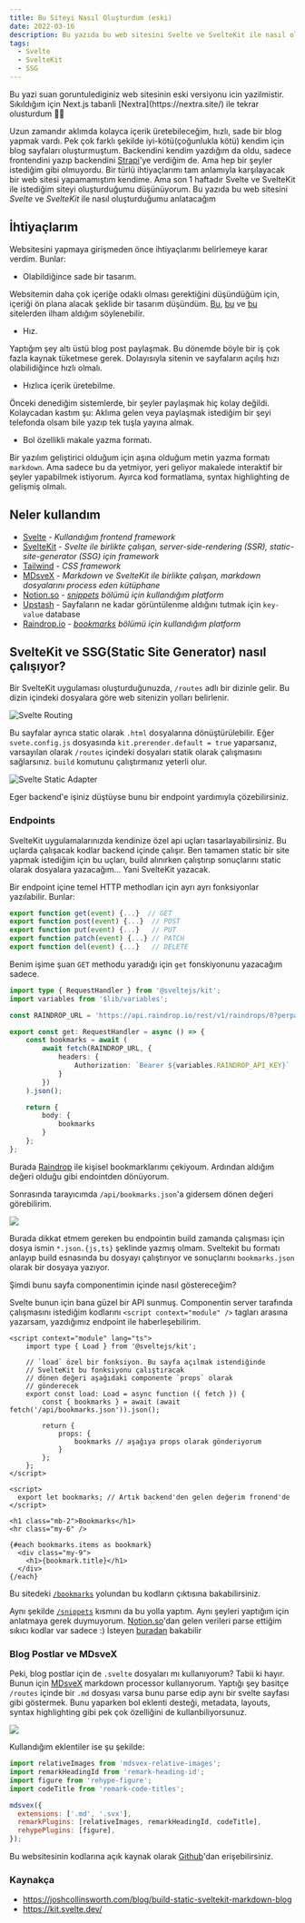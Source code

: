```yaml
---
title: Bu Siteyi Nasıl Oluşturdum (eski)
date: 2022-03-16
description: Bu yazıda bu web sitesini Svelte ve SvelteKit ile nasıl oluşturduğumu anlayacağım.
tags:
  - Svelte
  - SvelteKit
  - SSG
---
```



<Callout emoji="👾">
  Bu yazi suan goruntulediginiz web sitesinin eski versiyonu icin yazilmistir. Sıkıldığım için Next.js tabanli [Nextra](https://nextra.site/) ile tekrar olusturdum 🤷‍♂️
</Callout>

Uzun zamandır aklımda kolayca içerik üretebileceğim, hızlı,
sade bir blog yapmak vardı. Pek çok farklı şekilde iyi-kötü(çoğunlukla kötü)
kendim için blog sayfaları oluşturmuştum. Backendini kendim yazdığım da oldu,
sadece frontendini yazıp backendini [Strapi](https://strapi.io/)'ye verdiğim de. Ama hep
bir şeyler istediğim gibi olmuyordu. Bir türlü ihtiyaçlarımı tam anlamıyla
karşılayacak bir web sitesi yapamamıştım kendime. Ama son 1 haftadır
Svelte ve SvelteKit ile istediğim siteyi oluşturduğumu düşünüyorum.
Bu yazıda bu web sitesini _Svelte_ ve _SvelteKit_ ile nasıl oluşturduğumu
anlatacağım

## İhtiyaçlarım

Websitesini yapmaya girişmeden önce ihtiyaçlarımı belirlemeye karar verdim.
Bunlar:

- Olabildiğince sade bir tasarım.

Websitemin daha çok içeriğe odaklı olması
gerektiğini düşündüğüm için, içeriği ön plana alacak şeklide bir
tasarım düşündüm. [Bu](https://antfu.me/),
[bu](https://www.aleksandrhovhannisyan.com/) ve
[bu](https://ademilter.com/) sitelerden ilham aldığım söylenebilir.

- Hız.

Yaptığım şey altı üstü blog post paylaşmak. Bu dönemde böyle bir iş
çok fazla kaynak tüketmese gerek. Dolayısıyla sitenin ve sayfaların açılış
hızı olabilidiğince hızlı olmalı.

- Hızlıca içerik üretebilme.

Önceki denediğim sistemlerde, bir şeyler paylaşmak
hiç kolay değildi. Kolaycadan kastım şu: Aklıma gelen veya paylaşmak
istediğim bir şeyi telefonda olsam bile yazıp tek tuşla yayına almak.

- Bol özellikli makale yazma formatı.

Bir yazılım geliştirici olduğum için aşına olduğum metin yazma formatı
`markdown`. Ama sadece bu da yetmiyor, yeri geliyor makalede interaktif
bir şeyler yapabilmek istiyorum. Ayırca kod formatlama, syntax highlighting
de gelişmiş olmalı.

## Neler kullandım

- [Svelte](https://svelte.dev/) - _Kullandığım frontend framework_
- [SvelteKit](https://kit.svelte.dev/) - _Svelte ile birlikte çalışan, server-side-rendering (SSR),
  static-site-generator (SSG) için framework_
- [Tailwind](https://tailwindcss.com/) - _CSS framework_
- [MDsveX](https://mdsvex.pngwn.io/) - _Markdown ve SvelteKit ile birlikte çalışan, markdown dosyalarını
  process eden kütüphane_
- [Notion.so](https://www.notion.so) - _[snippets](/snippets) bölümü için kullandığım platform_
- [Upstash](https://upstash.com/) - Sayfaların ne kadar görüntülenme aldığını tutmak için `key-value`
  database
- [Raindrop.io](https://raindrop.io/) - _[bookmarks](/bookmarks) bölümü için kullandığım platform_

## SvelteKit ve SSG(Static Site Generator) nasıl çalışıyor?

Bir SvelteKit uygulaması oluşturduğunuzda, `/routes` adlı bir dizinle
gelir. Bu dizin içindeki dosyalara göre web sitenizin yolları belirlenir.

![Svelte Routing](./svelte_routing.png)

Bu sayfalar ayrıca static olarak `.html` dosyalarına dönüştürülebilir. Eğer
`svete.config.js` dosyasında `kit.prerender.default = true` yaparsanız,
varsayılan olarak `/routes` içindeki dosyaları statik olarak çalışmasını
sağlarsınız. `build` komutunu çalıştırmanız yeterli olur.

![Svelte Static Adapter](./svelte_proc.png)

Eger backend'e işiniz düştüyse bunu bir endpoint yardımıyla çözebilirsiniz.

### Endpoints

SvelteKit uygulamalarınızda kendinize özel api uçları tasarlayabilirsiniz.
Bu uçlarda çalışacak kodlar backend içinde çalışır. Ben tamamen static
bir site yapmak istediğim için bu uçları, build alınırken çalıştırıp
sonuçlarını static olarak dosyalara yazacağım... Yani SvelteKit yazacak.

Bir endpoint içine temel HTTP methodları için ayrı ayrı fonksiyonlar
yazılabilir. Bunlar:

```js
export function get(event) {...}  // GET
export function post(event) {...}  // POST
export function put(event) {...}   // PUT
export function patch(event) {...} // PATCH
export function del(event) {...}   // DELETE
```

Benim işime şuan `GET` methodu yaradığı için `get` fonskiyonunu yazacağım
sadece.

```ts:/routes/api/bookmarks.json.ts
import type { RequestHandler } from '@sveltejs/kit';
import variables from '$lib/variables';

const RAINDROP_URL = 'https://api.raindrop.io/rest/v1/raindrops/0?perpage=30';

export const get: RequestHandler = async () => {
	const bookmarks = await (
		await fetch(RAINDROP_URL, {
			headers: {
				Authorization: `Bearer ${variables.RAINDROP_API_KEY}`
			}
		})
	).json();

	return {
		body: {
			bookmarks
		}
	};
};
```

Burada [Raindrop](https://raindrop.io/) ile kişisel bookmarklarımı çekiyoum. Ardından
aldığım değeri olduğu gibi endointden dönüyorum.

Sonrasında tarayıcımda `/api/bookmarks.json`'a gidersem dönen değeri
görebilirim.

![](./img_6.png)

Burada dikkat etmem gereken bu endpointin build zamanda çalışması için
dosya ismin `*.json.{js,ts}` şeklinde yazmış olmam. Sveltekit bu formatı
anlayıp build esnasında bu dosyayı çalıştırıyor ve sonuçlarını
`bookmarks.json` olarak bir dosyaya yazıyor.

Şimdi bunu sayfa componentimin içinde nasıl göstereceğim?

Svelte bunun için bana güzel bir API sunmuş.
Componentin server tarafında çalışmasını
istediğim kodlarını `<script context="module" />` tagları
arasına yazarsam, yazdığımız endpoint ile haberleşebilirim.

```svelte:/routes/bookmarks.svelte
<script context="module" lang="ts">
	import type { Load } from '@sveltejs/kit';

    // `load` özel bir fonksiyon. Bu sayfa açılmak istendiğinde
    // SvelteKit bu fonksiyonu çalıştıracak
    // dönen değeri aşağıdaki componente `props` olarak
    // gönderecek
	export const load: Load = async function ({ fetch }) {
		const { bookmarks } = await (await fetch('/api/bookmarks.json')).json();

		return {
			props: {
				bookmarks // aşağıya props olarak gönderiyorum
			}
		};
	};
</script>

<script>
  export let bookmarks; // Artık backend'den gelen değerim fronend'de
</script>

<h1 class="mb-2">Bookmarks</h1>
<hr class="my-6" />

{#each bookmarks.items as bookmark}
  <div class="my-9">
    <h1>{bookmark.title}</h1>
  </div>
{/each}
```

Bu sitedeki [`/bookmarks`](/bookmarks) yolundan bu kodların çıktısına
bakabilirsiniz.

Aynı şekilde [`/snippets`](/snippets) kısmını da bu yolla yaptım. Aynı
şeyleri yaptığım için anlatmaya gerek duymuyorum. [Notion.so](https://www.notion.so/)'dan gelen
verileri parse ettiğim sıkıcı kodlar var sadece :)
İsteyen [buradan](https://github.com/bufgix/website/blob/master/src/routes/api/snippets/index.json.ts) bakabilir

### Blog Postlar ve MDsveX

Peki, blog postlar için de `.svelte` dosyaları mı kullanıyorum?
Tabii ki hayır. Bunun için [MDsveX](https://mdsvex.pngwn.io/) markdown processor kullanıyorum.
Yaptığı şey basitçe `/routes` içinde bir `.md` dosyası varsa bunu parse
edip aynı bir svelte sayfası gibi göstermek. Bunu yaparken bol
eklenti desteği, metadata, layouts, syntax highlighting gibi pek çok
özelliğini de kullanbiliyorsunuz.

![](./mdsvex.png)

Kullandığım eklentiler ise şu şekilde:

```js
import relativeImages from 'mdsvex-relative-images';
import remarkHeadingId from 'remark-heading-id';
import figure from 'rehype-figure';
import codeTitle from 'remark-code-titles';

mdsvex({
  extensions: ['.md', '.svx'],
  remarkPlugins: [relativeImages, remarkHeadingId, codeTitle],
  rehypePlugins: [figure],
});
```

Bu websitesinin kodlarına açık kaynak olarak [Github](https://github.com/bufgix/website)'dan erişebilirsiniz.

### Kaynakça

- https://joshcollinsworth.com/blog/build-static-sveltekit-markdown-blog
- https://kit.svelte.dev/
